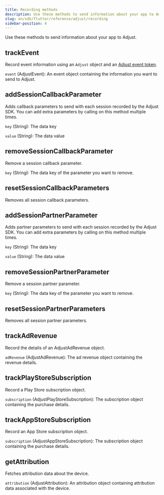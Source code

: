 ```yaml
---
title: Recording methods
description: Use these methods to send information about your app to Adjust.
slug: en/sdk/flutter/reference/adjust/recording
sidebar-position: 4
---
```


Use these methods to send information about your app to Adjust.

<Function>

## trackEvent

Record event information using an `Adjust` object and an [Adjust event token](https://help.adjust.com/en/article/add-events#add-event).

<slot slot="signature">


<TrackEventSig />

</slot>

<slot slot="snippet">


<TrackEvent />

</slot>

<slot slot="parameters">

`event` (AdjustEvent): An event object containing the information you want to send to Adjust.

</slot>

</Function>

<Function>

## addSessionCallbackParameter

Adds callback parameters to send with each session recorded by the Adjust SDK. You can add extra parameters by calling on this method multiple times.

<slot slot="signature">


<AddSessionCallbackParameterSig />

</slot>

<slot slot="snippet">


<AddSessionCallbackParameter />

</slot>

<slot slot="parameters">

`key` (String): The data key

`value` (String): The data value

</slot>

</Function>

<Function>

## removeSessionCallbackParameter

Remove a session callback parameter.

<slot slot="signature">


<RemoveSessionCallbackParameterSig />

</slot>

<slot slot="snippet">


<RemoveSessionCallbackParameter />

</slot>

<slot slot="parameters">

`key` (String): The data key of the parameter you want to remove.

</slot>

</Function>

<Function>

## resetSessionCallbackParameters

Removes all session callback parameters.

<slot slot="signature">


<ResetSessionCallbackParametersSig />

</slot>

<slot slot="snippet">


<ResetSessionCallbackParameters />

</slot>

</Function>

<Function>

## addSessionPartnerParameter

Adds partner parameters to send with each session recorded by the Adjust SDK. You can add extra parameters by calling on this method multiple times.

<slot slot="signature">


<AddSessionPartnerParameterSig />

</slot>

<slot slot="snippet">


<AddSessionPartnerParameter />

</slot>

<slot slot="parameters">

`key` (String): The data key

`value` (String): The data value

</slot>

</Function>

<Function>

## removeSessionPartnerParameter

Remove a session partner parameter.

<slot slot="signature">


<RemoveSessionPartnerParameterSig />

</slot>

<slot slot="snippet">


<RemoveSessionPartnerParameter />

</slot>

<slot slot="parameters">

`key` (String): The data key of the parameter you want to remove.

</slot>

</Function>

<Function>

## resetSessionPartnerParameters

Removes all session partner parameters.

<slot slot="signature">


<ResetSessionPartnerParametersSig />

</slot>

<slot slot="snippet">


<ResetSessionPartnerParameters />

</slot>

</Function>

<Function>

## trackAdRevenue

Record the details of an AdjustAdRevenue object.

<slot slot="signature">


<TrackAdRevenueSig />

</slot>

<slot slot="snippet">


<TrackAdRevenue />

</slot>

<slot slot="parameters">

`adRevenue` (AdjustAdRevenue): The ad revenue object containing the revenue details.

</slot>

</Function>

<Function>

## trackPlayStoreSubscription

Record a Play Store subscription object.

<slot slot="signature">


<TrackPlayStoreSubscriptionSig />

</slot>

<slot slot="snippet">


<TrackPlayStoreSubscription />

</slot>

<slot slot="parameters">

`subscription` (AdjustPlayStoreSubscription): The subscription object containing the purchase details.

</slot>

</Function>

<Function>

## trackAppStoreSubscription

Record an App Store subscription object.

<slot slot="signature">


<TrackAppStoreSubscriptionSig />

</slot>

<slot slot="snippet">


<TrackAppStoreSubscription />

</slot>

<slot slot="parameters">

`subscription` (AdjustAppStoreSubscription): The subscription object containing the purchase details.

</slot>

</Function>

<Function>

## getAttribution

Fetches attribution data about the device.

<slot slot="signature">


<GetAttributionSig />

</slot>

<slot slot="snippet">


<GetAttribution />

</slot>

<slot slot="returns">

`attribution` (AdjustAttribution): An attribution object containing attribution data associated with the device.

</slot>

</Function>
